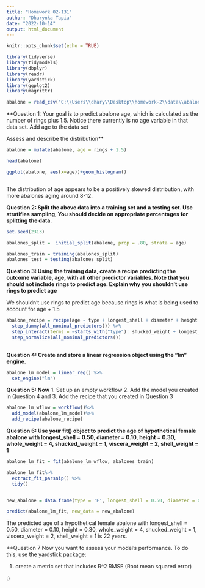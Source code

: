 ```yaml
---
title: "Homework 02-131"
author: "Dharynka Tapia"
date: "2022-10-14"
output: html_document
---
```


```r
knitr::opts_chunk$set(echo = TRUE)
```

```r
library(tidyverse)
library(tidymodels)
library(dbplyr)
library(readr)
library(yardstick)
library(ggplot2)
library(magrittr)

```

```r

abalone = read_csv("C:\\Users\\dhary\\Desktop\\homework-2\\data\\abalone.csv")

```


**Question 1: Your goal is to predict abalone age, which is calculated as the number of rings plus 1.5. Notice there currently is no age variable in that data set. Add age to the data set 

Assess and describe the distribution**


```r

abalone = mutate(abalone, age = rings + 1.5)

head(abalone)

ggplot(abalone, aes(x=age))+geom_histogram()



```

The distribution of age appears to be a positively skewed distribution, with more abalones aging around 8-12.




**Question 2: Split the above data into a training set and a testing set. Use stratifies sampling, You should decide on appropriate percentages for splitting the data.**


```r

set.seed(2313)

abalones_split =  initial_split(abalone, prop = .80, strata = age)

abalones_train = training(abalones_split)
abalones_test = testing(abalones_split)


```


**Question 3: Using the training data, create a recipe predicting the outcome variable, age, with all other predictor variables. Note that you should not include rings to predict age. Explain why you shouldn't use rings to predict age**

We shouldn't use rings to predict age because rings is what is being used to account for age + 1.5

```r

abalone_recipe = recipe(age ~ type + longest_shell + diameter + height + whole_weight + shucked_weight + viscera_weight + shell_weight, data = abalones_train)%>%
  step_dummy(all_nominal_predictors()) %>%
  step_interact(terms = ~starts_with("type"): shucked_weight + longest_shell: diameter + shucked_weight: shell_weight) %>%
  step_normalize(all_nominal_predictors())
  

```


**Question 4: Create and store a linear regression object using the "lm" engine. **

```r

abalone_lm_model = linear_reg() %>%
  set_engine("lm")

```

**Question 5: Now** 
  1. Set up an empty workflow
  2. Add the model you created in Question 4 and 
  3. Add the recipe that you created in Question 3

```r
abalone_lm_wflow = workflow()%>%
  add_model(abalone_lm_model)%>%
  add_recipe(abalone_recipe)
```


**Question 6: Use your fit() object to predict the age of hypothetical female abalone with longest_shell = 0.50, diameter = 0.10, height = 0.30, whole_weight = 4, shucked_weight = 1, viscera_weight = 2, shell_weight = 1 **

```r
abalone_lm_fit = fit(abalone_lm_wflow, abalones_train)

abalone_lm_fit%>%
  extract_fit_parsnip() %>%
  tidy()


new_abalone = data.frame(type = 'F', longest_shell = 0.50, diameter = 0.10, height = 0.30, whole_weight = 4, shucked_weight = 1, viscera_weight = 2, shell_weight = 1 )

predict(abalone_lm_fit, new_data = new_abalone)
```

The predicted age of a hypothetical female abalone with  longest_shell = 0.50, diameter = 0.10, height = 0.30, whole_weight = 4, shucked_weight = 1, viscera_weight = 2, shell_weight = 1 is 22 years.
  
  
**Question 7 Now you want to assess your model's performance. To do this, use the yardstick package: 

1. create a metric set that includes R^2 RMSE (Root mean squared error)

;)